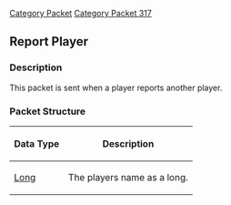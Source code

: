 [[Category Packet]]
[[Category Packet 317]]
{{packet|name=Report player|description=Sent when a player reports another player.|opcode=218|type=Fixed|length=8|revision=317}}
== Report Player ==

=== Description ===

This packet is sent when a player reports another player.

=== Packet Structure ===
{|border=2
! Data Type
! Description
|-
| [[Data Types#Standard data types|Long]]
| The players name as a long.
|}